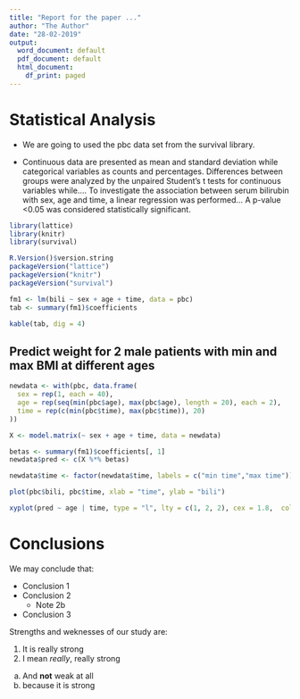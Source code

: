 ```yaml
---
title: "Report for the paper ..."
author: "The Author"
date: "28-02-2019"
output:
  word_document: default
  pdf_document: default
  html_document:
    df_print: paged
---
```


# Statistical Analysis

* We are going to used the pbc data set from the survival library. 

* Continuous data are presented as mean and standard deviation while categorical variables as counts and percentages. Differences between groups were analyzed by the unpaired Student's t tests for continuous variables while.... To investigate the association between serum bilirubin with sex, age and time, a linear regression was performed... A p-value <0.05 was considered statistically significant.

```r
library(lattice)
library(knitr)
library(survival)
```

```r
R.Version()$version.string
packageVersion("lattice")
packageVersion("knitr")
packageVersion("survival")
```


```r
fm1 <- lm(bili ~ sex + age + time, data = pbc)
tab <- summary(fm1)$coefficients
```

```r
kable(tab, dig = 4)
```

## Predict weight for 2 male patients with min and max BMI at different ages
```r
newdata <- with(pbc, data.frame(
  sex = rep(1, each = 40),
  age = rep(seq(min(pbc$age), max(pbc$age), length = 20), each = 2),
  time = rep(c(min(pbc$time), max(pbc$time)), 20)
))

X <- model.matrix(~ sex + age + time, data = newdata)

betas <- summary(fm1)$coefficients[, 1]
newdata$pred <- c(X %*% betas)

newdata$time <- factor(newdata$time, labels = c("min time","max time"))
```

```r
plot(pbc$bili, pbc$time, xlab = "time", ylab = "bili")
```

```r
xyplot(pred ~ age | time, type = "l", lty = c(1, 2, 2), cex = 1.8,  col = 1, lwd = 2, main = "age vs bili per time group", xlab = "age", ylab = "bili", data = newdata)
```


# Conclusions

We may conclude that:

* Conclusion 1
* Conclusion 2
  * Note 2b
* Conclusion 3  


Strengths and weknesses of our study are:

1. It is really strong
2. I mean *really*, really strong

(a) And __not__ weak at all
(b) because it is strong
